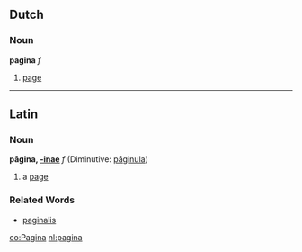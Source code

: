 ==Dutch==
===Noun===
'''pagina''' ''f''

# [[page]]

----
==Latin==
===Noun===
'''pāgina, [[Wiktionary Appendix:Latin first declension|-inae]]''' ''f'' (Diminutive: [[paginula|pāginula]])

#a [[page]]
===Related Words===
*[[paginalis]]

[[co:Pagina]]
[[nl:pagina]]
